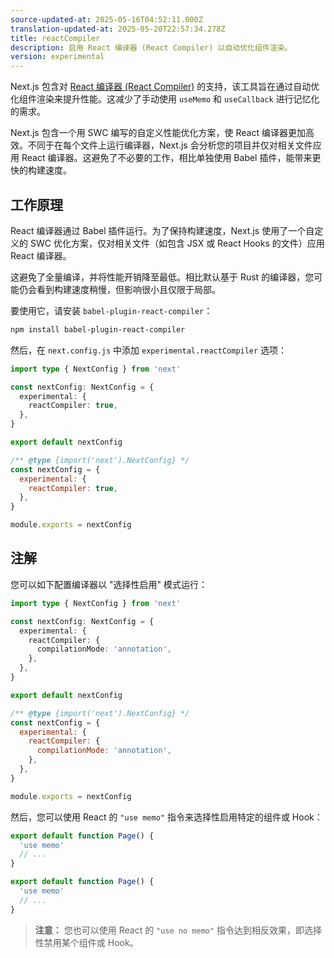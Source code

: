 ```yaml
---
source-updated-at: 2025-05-16T04:52:11.000Z
translation-updated-at: 2025-05-20T22:57:34.278Z
title: reactCompiler
description: 启用 React 编译器 (React Compiler) 以自动优化组件渲染。
version: experimental
---
```


Next.js 包含对 [React 编译器 (React Compiler)](https://react.dev/learn/react-compiler) 的支持，该工具旨在通过自动优化组件渲染来提升性能。这减少了手动使用 `useMemo` 和 `useCallback` 进行记忆化的需求。

Next.js 包含一个用 SWC 编写的自定义性能优化方案，使 React 编译器更加高效。不同于在每个文件上运行编译器，Next.js 会分析您的项目并仅对相关文件应用 React 编译器。这避免了不必要的工作，相比单独使用 Babel 插件，能带来更快的构建速度。

## 工作原理

React 编译器通过 Babel 插件运行。为了保持构建速度，Next.js 使用了一个自定义的 SWC 优化方案，仅对相关文件（如包含 JSX 或 React Hooks 的文件）应用 React 编译器。

这避免了全量编译，并将性能开销降至最低。相比默认基于 Rust 的编译器，您可能仍会看到构建速度稍慢，但影响很小且仅限于局部。

要使用它，请安装 `babel-plugin-react-compiler`：

```bash filename="Terminal"
npm install babel-plugin-react-compiler
```

然后，在 `next.config.js` 中添加 `experimental.reactCompiler` 选项：

```ts filename="next.config.ts" switcher
import type { NextConfig } from 'next'

const nextConfig: NextConfig = {
  experimental: {
    reactCompiler: true,
  },
}

export default nextConfig
```

```js filename="next.config.js" switcher
/** @type {import('next').NextConfig} */
const nextConfig = {
  experimental: {
    reactCompiler: true,
  },
}

module.exports = nextConfig
```

## 注解

您可以如下配置编译器以 "选择性启用" 模式运行：

```ts filename="next.config.ts" switcher
import type { NextConfig } from 'next'

const nextConfig: NextConfig = {
  experimental: {
    reactCompiler: {
      compilationMode: 'annotation',
    },
  },
}

export default nextConfig
```

```js filename="next.config.js" switcher
/** @type {import('next').NextConfig} */
const nextConfig = {
  experimental: {
    reactCompiler: {
      compilationMode: 'annotation',
    },
  },
}

module.exports = nextConfig
```

然后，您可以使用 React 的 `"use memo"` 指令来选择性启用特定的组件或 Hook：

```ts filename="app/page.tsx" switcher
export default function Page() {
  'use memo'
  // ...
}
```

```js filename="app/page.js" switcher
export default function Page() {
  'use memo'
  // ...
}
```

> **注意：** 您也可以使用 React 的 `"use no memo"` 指令达到相反效果，即选择性禁用某个组件或 Hook。